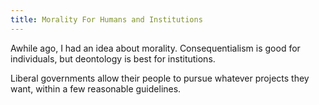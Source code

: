 ```yaml
---
title: Morality For Humans and Institutions
---
```


Awhile ago, I had an idea about morality. Consequentialism is good for
individuals, but deontology is best for institutions.

Liberal governments allow their people to pursue whatever projects they want,
within a few reasonable guidelines.
